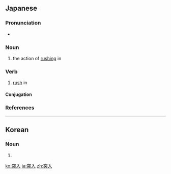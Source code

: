 ==Japanese==
{{ja-kanjitab|とつ|にゅう|yomi=on}}

===Pronunciation===
* {{ja-pron|とつにゅう|y=o|acc=0|acc_ref=NHK}}

===Noun===
{{ja-noun|とつにゅう}}

# the action of [[rush]]ing in

===Verb===
{{ja-verb-suru|とつにゅう}}

# [[rush]] in
#: {{ja-usex|スワット が 銀行 に '''突入''' し、 人質 を 解放 した。|スワット が ぎんこう に '''とつにゅう''' し、 ひとじち を かいほう した。|The SWAT team '''rushed into''' the bank and set the hostages free.}}

====Conjugation====
{{ja-suru|とつにゅう}}

===References===
<references/>

----

==Korean==
{{ko-hanjatab}}

===Noun===
{{ko-noun|hangeul=돌입}}

# {{hanja form of|돌입|rushing in}}

[[ko:突入]]
[[ja:突入]]
[[zh:突入]]